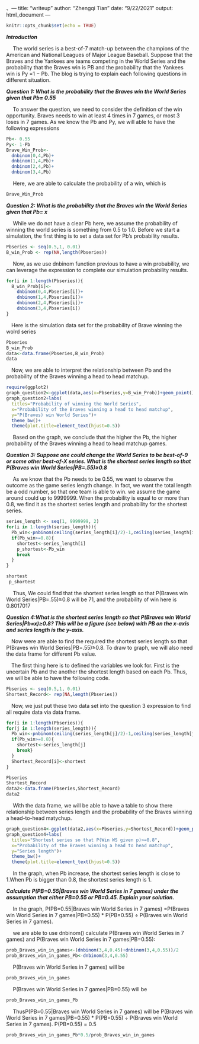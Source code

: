 、---
title: "writeup"
author: "Zhengqi Tian"
date: "9/22/2021"
output: html_document
---

```r
knitr::opts_chunk$set(echo = TRUE)

```
***Introduction***
<p>&emsp; The world series is a best-of-7 match-up between the champions of the American and National Leagues of Major League Baseball. Suppose that the Braves and the Yankees are teams competing in the World Series and the probability that the Braves win is PB and the probability that the Yankees win is Py =1 − Pb. The blog is trying to explain each following questions in different situation. </p>


***Question 1: What is the probability that the Braves win the World Series given that Pb= 0.55***
<p>&emsp; To answer the question, we need to consider the definition of the win opportunity. Braves needs to win at least 4 times in 7 games, or most 3 loses in 7 games. As we know the Pb and Py, we will able to have the following expressions </p>
```r
Pb<- 0.55
Py<- 1-Pb
Brave_Win_Prob<- 
  dnbinom(0,4,Pb)+
  dnbinom(1,4,Pb)+
  dnbinom(2,4,Pb)+
  dnbinom(3,4,Pb)
```
<p>&emsp; Here, we are able to calculate the probability of a win, which is </P>

```r
Brave_Win_Prob
```

***Question 2: What is the probability that the Braves win the World Series given that Pb= x***
<p>&emsp; While we do not have a clear Pb here, we assume the probability of winning the world series is something from 0.5 to 1.0. Before we start a simulation, the first thing is to set a data set for Pb's probability results. 
```r
Pbseries <- seq(0.5,1, 0.01)
B_win_Prob <- rep(NA,length(Pbseries))
```
<p>&emsp; Now, as we use dnbinom function previous to have a win probability, we can leverage the expression to complete our simulation probability results.
```r
for(i in 1:length(Pbseries)){
  B_win_Prob[i]<-
    dnbinom(0,4,Pbseries[i])+
    dnbinom(1,4,Pbseries[i])+
    dnbinom(2,4,Pbseries[i])+
    dnbinom(3,4,Pbseries[i])
}
```
<p>&emsp;Here is the simulation data set for the probability of Brave winning the wolrd series</p>
```r
Pbseries
B_win_Prob
data<-data.frame(Pbseries,B_win_Prob)
data
```
<p>&emsp;Now, we are able to interpret the relationship between Pb and the probability of the Braves winning a head to head matchup.
```r
require(ggplot2)
graph_question2<-ggplot(data,aes(x=Pbseries,y=B_win_Prob))+geom_point()
graph_question2+labs(
  titles="Probability of winning the World Series",
  x="Probability of the Braves winning a head to head matchup",
  y="P(Braves) win World Series")+
  theme_bw()+
  theme(plot.title=element_text(hjust=0.5))
```
<p>&emsp; Based on the graph, we conclude that the higher the Pb, the higher probability of the Braves winning a head to head matchup games.</p>

***Question 3: Suppose one could change the World Series to be best-of-9 or some other best-of-X series. What is the shortest series length so that P(Braves win World Series|PB=.55)≥0.8***
<p>&emsp; As we know that the Pb needs to be 0.55, we want to observe the outcome as the game series length change. In fact, we want the total length be a odd number, so that one team is able to win. we assume the game around could up to 9999999. When the probability is equal to or more than 0.8, we find it as the shortest series length and probability for the shortest series.</p>

```r
series_length <- seq(1, 9999999, 2)
for(i in 1:length(series_length)){
  Pb_win<-pnbinom(ceiling(series_length[i]/2)-1,ceiling(series_length[i]/2),0.55)
  if(Pb_win>=0.8){
    shortest<-series_length[i]
    p_shortest<-Pb_win
    break
  }
}

shortest
 p_shortest
```

<p>&emsp; Thus, We could find that the shortest series length so that P(Braves win World Series|PB=.55)≥0.8 will be 71, and the probability of win here is 0.8017017

***Question 4:What is the shortest series length so that P(Braves win World Series|Pb=x)≥0.8? This will be a figure (see below) with PB on the x-axis and series length is the y-axis.***
<p>&emsp;Now were are able to find the required the shortest series length so that P(Braves win World Series|PB=.55)≥0.8. To draw to graph, we will also need the data frame for different Pb value. </p>

<p>&emsp;The first thing here is to defined the variables we look for. First is the uncertain Pb and the another the shortest length based on each Pb. Thus, we will be able to have the following code.</p>
```r
Pbseries <- seq(0.5,1, 0.01)
Shortest_Record<- rep(NA,length(Pbseries))
```

<p>&emsp;Now, we just put these two data set into the question 3 expression to find all require data via data frame.

```r
for(i in 1:length(Pbseries)){
for(j in 1:length(series_length)){
  Pb_win<-pnbinom(ceiling(series_length[j]/2)-1,ceiling(series_length[j]/2),Pbseries[i])
  if(Pb_win>=0.8){
    shortest<-series_length[j]
    break}
  }
  Shortest_Record[i]<-shortest
}

Pbseries
Shortest_Record
data2<-data.frame(Pbseries,Shortest_Record)
data2
```
<p>&emsp; With the data frame, we will be able to have a table to show there relationship between series length and the probability of the Braves winning a head-to-head matychup.</p>

```r
graph_question4<-ggplot(data2,aes(x=Pbseries,y=Shortest_Record))+geom_point()
graph_question4+labs(
  titles="Shortest series so that P(Win WS given p)>=0.8",
  x="Probability of the Braves winning a head to head matchup",
  y="Series length")+
  theme_bw()+
  theme(plot.title=element_text(hjust=0.5))
```
<p>&emsp; In the graph, when Pb increase, the shortest series length is close to 1.When Pb is bigger than 0.8, the shortest series length is 1.</p>

***Calculate P(PB=0.55|Braves win World Series in 7 games) under the assumption that either PB=0.55 or PB=0.45. Explain your solution.***
<p>&emsp; In the graph, P(PB=0.55|Braves win World Series in 7 games) =P(Braves win World Series in 7 games|PB=0.55) * P(PB=0.55) ÷ P(Braves win World Series in 7 games).</p>

<p>&emsp; we are able to use dnbinom() calculate P(Braves win World Series in 7 games) and P(Braves win World Series in 7 games|PB=0.55):
```r
prob_Braves_win_in_games<-(dnbinom(3,4,0.45)+dnbinom(3,4,0.55))/2
prob_Braves_win_in_games_Pb<-dnbinom(3,4,0.55)
```
<p>&emsp; P(Braves win World Series in 7 games) will be</p>

```r
prob_Braves_win_in_games
```

<p>&emsp; P(Braves win World Series in 7 games|PB=0.55) will be</p>
```r
prob_Braves_win_in_games_Pb

```
<p>&emsp; ThusP(PB=0.55|Braves win World Series in 7 games) will be P(Braves win World Series in 7 games|PB=0.55) * P(PB=0.55) ÷ P(Braves win World Series in 7 games). P(PB=0.55) = 0.5</p>

```r
prob_Braves_win_in_games_Pb*0.5/prob_Braves_win_in_games

```

